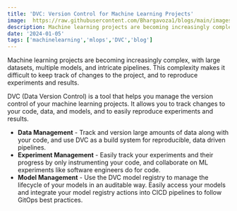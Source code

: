 ```yaml
---
title: 'DVC: Version Control for Machine Learning Projects'
image:  https://raw.githubusercontent.com/Bhargavoza1/blogs/main/images/dvc/dvc.png
description: Machine learning projects are becoming increasingly complex, with large datasets, multiple models, and intricate pipelines.This complexity makes it difficult...
date: '2024-01-05'
tags: ['machinelearning','mlops','DVC','blog']
---
```



Machine learning projects are becoming increasingly complex, with large datasets, multiple models, and intricate pipelines. 
This complexity makes it difficult to keep track of changes to the project, and to reproduce experiments and results.

DVC (Data Version Control) is a tool that helps you manage the version control of your machine learning projects. It allows you to track changes to your code, data, and models, and to easily reproduce experiments and results.

- **Data Management** - Track and version large amounts of data along with your code, and use DVC as a build system for reproducible, data driven pipelines.
- **Experiment Management** - Easily track your experiments and their progress by only instrumenting your code, and collaborate on ML experiments like software engineers do for code.
- **Model Management** - Use the DVC model registry to manage the lifecycle of your models in an auditable way. Easily access your models and integrate your model registry actions into CICD pipelines to follow GitOps best practices.